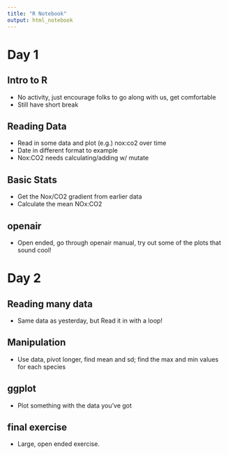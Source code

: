 ```yaml
---
title: "R Notebook"
output: html_notebook
---
```


# Day 1

## Intro to R

-  No activity, just encourage folks to go along with us, get comfortable
-  Still have short break

## Reading Data

-  Read in some data and plot (e.g.) nox:co2 over time 
  - Date in different format to example
  - Nox:CO2 needs calculating/adding w/ mutate

## Basic Stats

-  Get the Nox/CO2 gradient from earlier data
-  Calculate the mean NOx:CO2

## openair

-  Open ended, go through openair manual, try out some of the plots that sound cool!

# Day 2

## Reading many data

- Same data as yesterday, but Read it in with a loop!
  
## Manipulation

- Use data, pivot longer, find mean and sd; find the max and min values for each species

## ggplot

- Plot something with the data you've got

## final exercise

-  Large, open ended exercise.